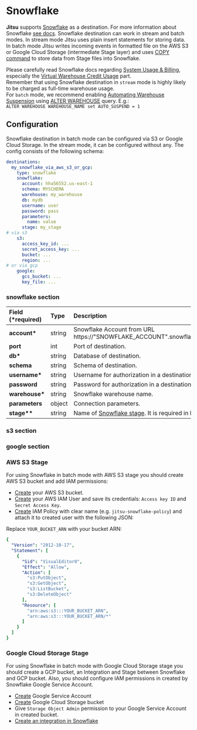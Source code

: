 # Snowflake

**Jitsu** supports [Snowflake](https://www.snowflake.com/) as a destination. For more information about Snowflake [see docs](https://docs.snowflake.com).
Snowflake destination can work in stream and batch modes. In stream mode Jitsu uses plain insert statements for storing data.
In batch mode Jitsu writes incoming events in formatted file on the AWS S3 or Google Cloud Storage (intermediate Stage layer) and uses [COPY command](https://docs.snowflake.com/en/sql-reference/sql/copy-into-table.html) to store data from Stage files into Snowflake.

<Hint>
    Please carefully read Snowflake docs regarding <a href="https://docs.snowflake.com/en/user-guide/admin-usage-billing.html">System Usage & Billing</a>,
    especially the <a href="https://docs.snowflake.com/en/user-guide/credits.html#virtual-warehouse-credit-usage">Virtual Warehouse Credit Usage</a> part.
    <br>Remember that using Snowflake destination in <code inline="true">stream</code> mode is highly likely to be charged as full-time warehouse usage.
    <br>For <code inline="true">batch</code> mode, we recommend enabling <a href="https://docs.snowflake.com/en/user-guide/warehouses-considerations.html#automating-warehouse-suspension">Automating Warehouse Suspension</a>
    using <a href="https://docs.snowflake.com/en/sql-reference/sql/alter-warehouse.html">ALTER WAREHOUSE</a> query. E.g.:<br>
    <code inline="false">ALTER WAREHOUSE WAREHOUSE_NAME set AUTO_SUSPEND = 1</code>
</Hint>

## Configuration

Snowflake destination in batch mode can be configured via S3 or Google Cloud Storage. In the stream mode, it can be configured without any. The config consists of the following schema:

```yaml
destinations:
  my_snowflake_via_aws_s3_or_gcp:
    type: snowflake
    snowflake:
      account: hha56552.us-east-1
      schema: MYSCHEMA
      warehouse: my_warehouse
      db: mydb
      username: user
      password: pass
      parameters:
        name: value
      stage: my_stage
# via s3
    s3:
      access_key_id: ...
      secret_access_key: ...
      bucket: ...
      region: ...
# or via gcp
    google:
      gcs_bucket: ...
      key_file: ...
```

### snowflake section

| Field \(\*required\) | Type | Description | Default value |
| :--- | :--- | :--- | :--- |
| **account\*** | string | Snowflake Account from URL https://"SNOWFLAKE_ACCOUNT".snowflakecomputing.com/| - |
| **port** | int | Port of destination. | `443` |
| **db\*** | string | Database of destination. | - |
| **schema** | string | Schema of destination. | `PUBLIC` |
| **username\*** | string | Username for authorization in a destination. | - |
| **password** | string | Password for authorization in a destination. | - |
| **warehouse\*** | string | Snowflake warehouse name. |  |
| **parameters** | object | Connection parameters. | `client_session_keep_alive=true` |
| **stage\*\*** | string | Name of [Snowflake stage](https://docs.snowflake.com/en/user-guide/data-load-local-file-system-create-stage.html). It is required in **batch** mode. | - |

### s3 section

<LargeLink href="/docs/destinations-configuration/s3" title="S3 configuration" />

### google section

<LargeLink href="/docs/destinations-configuration/bigquery" title="Google (GCS) configuration" />

### AWS S3 Stage

For using Snowflake in batch mode with AWS S3 stage you should create AWS S3 bucket and add IAM permissions:

- [Create](https://docs.aws.amazon.com/AmazonS3/latest/userguide/create-bucket-overview.html) your AWS S3 bucket.
- [Create](https://docs.aws.amazon.com/IAM/latest/UserGuide/id_users_create.html) your AWS IAM User and save its credentials: `Access key ID` and `Secret Access Key`.
- [Create](https://docs.aws.amazon.com/apigateway/latest/developerguide/api-gateway-create-and-attach-iam-policy.html) IAM Policy with clear name (e.g. `jitsu-snowflake-policy`) and attach it to created user with the following JSON:

Replace `YOUR_BUCKET_ARN` with your bucket ARN:
```yaml
{
  "Version": "2012-10-17",
  "Statement": [
    {
      "Sid": "VisualEditor0",
      "Effect": "Allow",
      "Action": [
        "s3:PutObject",
        "s3:GetObject",
        "s3:ListBucket",
        "s3:DeleteObject"
      ],
      "Resource": [
        "arn:aws:s3:::YOUR_BUCKET_ARN",
        "arn:aws:s3:::YOUR_BUCKET_ARN/*"
      ]
    }
  ]
}
```

### Google Cloud Storage Stage

For using Snowflake in batch mode with Google Cloud Storage stage you should create a GCP bucket, an Integration and Stage between Snowflake and GCP bucket.
Also, you should configure IAM permissions in created by Snowflake Google Service Account.

- [Create](/docs/configuration/google-authorization) Google Service Account
- [Create](https://cloud.google.com/storage/docs/creating-buckets) Google Cloud Storage bucket
- Give `Storage Object Admin` permission to your Google Service Account in created bucket.
- [Create an integration in Snowflake](https://docs.snowflake.com/en/user-guide/data-load-gcs-config.html#step-1-create-a-cloud-storage-integration-in-snowflake)
